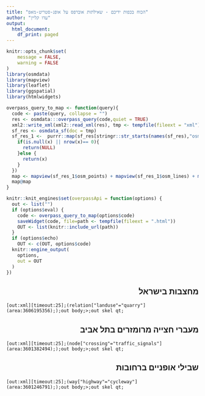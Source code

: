 ```yaml
---
title: "הכוח בכפות ידיכם - שאילתות אוברפס על אופנ-סטריט-מאפ"
author: "עדו קליין"
output:
  html_document:
    df_print: paged
---
```


```r
knitr::opts_chunk$set(
	message = FALSE,
	warning = FALSE
)
library(osmdata)
library(mapview)
library(leaflet)
library(ggspatial)
library(htmlwidgets)
```

```r
overpass_query_to_map <- function(query){
  code <- paste(query, collapse = "")
  res <- osmdata:::overpass_query(code,quiet = TRUE)
  xml2::write_xml(xml2::read_xml(res), tmp <- tempfile(fileext = "xml"))
  sf_res <- osmdata_sf(doc = tmp)
  sf_res_1 <-  purrr::map(sf_res[stringr::str_starts(names(sf_res),"osm")],function(x){
    if(is.null(x) || nrow(x)== 0){
      return(NULL)
    }else {
      return(x)
    }
  })
  map <- mapview(sf_res_1$osm_points) + mapview(sf_res_1$osm_lines) + mapview(sf_res_1$osm_polygons) + mapview(sf_res_1$osm_multilines) + mapview(sf_res_1$osm_multipolygons)
  map@map
}

```

```r
knitr::knit_engines$set(overpassApi = function(options) {
  out <- list("")
  if (options$eval) {
    code <- overpass_query_to_map(options$code)
    saveWidget(code, file=path <- tempfile(fileext = ".html"))
    OUT <- list(knitr::include_url(path))
  }
  if (options$echo)
    OUT <- c(OUT, options$code)
  knitr::engine_output(
    options, 
    out = OUT
  )
})
```

## מחצבות בישראל {style="direction:rtl;"}

```overpassApi
[out:xml][timeout:25];(relation["landuse"="quarry"](area:3606195356););out body;>;out skel qt;
```

## מעברי חצייה מרומזרים בתל אביב {style="direction:rtl;"}

```overpassApi
[out:xml][timeout:25];(node["crossing"="traffic_signals"](area:3601382494););out body;>;out skel qt;
```

## שבילי אופניים ברחובות {style="direction:rtl;"}

```overpassApi
[out:xml][timeout:25];(way["highway"="cycleway"](area:3601246791););out body;>;out skel qt;
```
